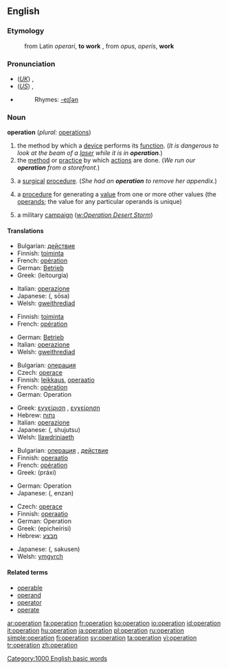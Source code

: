 {{wikipedia}}
==English==

===Etymology===

:from Latin ''operari'', '''to work''' , from ''opus, operis'', '''work'''

===Pronunciation===
*(''[[Received Pronunciation|UK]]'') {{IPA|/ˌɒpəˈɹeɪʃən/}}, {{SAMPA|/%Qp@"reIS@n/}}
*(''[[General American|US]]'') {{IPA|/ˌɑːpəˈɹeɪʃən/}}, {{SAMPA|/%A:p@"reIS@n/}}
*{{audio|en-us-operation.ogg|Audio (US)}}
*:Rhymes: [[Rhymes:English:-eɪʃǝn|-eɪʃǝn]]

===Noun===
'''operation'''  (''plural:'' [[operations]])

# the method by which a [[device]] performs its [[function]].  (''It is dangerous to look at the beam of a [[laser]] while it is in '''operation'''.'')
# the [[method]] or [[practice]] by which [[actions]] are done.  (''We run our '''operation''' from a storefront.'')
# {{medicine}} a [[surgical]] [[procedure]].  (''She had an '''operation''' to remove her appendix.'')
# {{mathematics}} a [[procedure]] for generating a [[value]] from one or more other values (the [[operand]]s; the value for any particular operands is unique)
# {{military}} a military [[campaign]] (''[[w:Operation Desert Storm]]'')

====Translations====
{{trans-top|method by which a device performs its function}}
*Bulgarian: [[действие]] {{n}}
*Finnish: [[toiminta]]
*French: [[opération]] {{f}}
*German: [[Betrieb]] {{m}}
*Greek: {{t|el|λειτουργία|f|}} (leitourgía)
{{trans-mid}}
*Italian: [[operazione]] {{f}}
*Japanese: {{JAchar|[[操作]]}} ({{JAchar|[[そうさ]]}}, sōsa)
*Welsh: [[gweithrediad]] {{m}}
{{trans-bottom}}

{{trans-top|method or practice by which actions are done}}
*Finnish: [[toiminta]]
*French: [[opération]] {{f}}
{{trans-mid}}
*German: [[Betrieb]] {{m}}
*Italian: [[operazione]] {{f}}
*Welsh: [[gweithrediad]] {{m}}
{{trans-bottom}}

{{trans-top|surgical procedure}}
*Bulgarian: [[операция]] {{f}}
*Czech: [[operace]] {{f}}
*Finnish: [[leikkaus]], [[operaatio]]
*French: [[opération]] {{f}}
*German: Operation {{f}}
{{trans-mid}}
*Greek: [[εγχείριση]] {{f}}, [[εγχείρηση]] {{f}}
*Hebrew: [[נתוח]] {{m}}
*Italian: [[operazione]] {{f}}
*Japanese: {{JAchar|[[手術]]}} ({{JAchar|[[しゅじゅつ]]}}, shujutsu)
*Welsh: [[llawdriniaeth]] {{f}}
{{trans-bottom}}

{{trans-top|procedure for generating a value from one or more other values}}
*Bulgarian: [[операция]] {{f}}, [[действие]] {{n}}
*Finnish: [[operaatio]]
*French: [[opération]] {{f}}
*Greek: {{t|el|πράξη|f|}} (práxi)
{{trans-mid}}
*German: Operation {{f}}
*Japanese: {{JAchar|[[演算]]}} ({{JAchar|[[えんざん]]}}, enzan)
{{trans-bottom}}

{{trans-top|military campaign}}
*Czech: [[operace]] {{f}}
*Finnish: [[operaatio]]
*German: Operation {{f}}
*Greek: {{t|el|επιχείρηση||}} (epicheírisi)
*Hebrew: [[מבצע]] {{m}}
{{trans-mid}}
*Japanese: {{JAchar|[[作戦]]}} ({{JAchar|[[さくせん]]}}, sakusen)
*Welsh: [[ymgyrch]]
{{trans-bottom}}

====Related terms====

*[[operable]]
*[[operand]]
*[[operator]]
*[[operate]]

[[Category:1000 English basic words]]

[[ar:operation]]
[[fa:operation]]
[[fr:operation]]
[[ko:operation]]
[[io:operation]]
[[id:operation]]
[[it:operation]]
[[hu:operation]]
[[ja:operation]]
[[pl:operation]]
[[ru:operation]]
[[simple:operation]]
[[fi:operation]]
[[sv:operation]]
[[ta:operation]]
[[vi:operation]]
[[tr:operation]]
[[zh:operation]]
